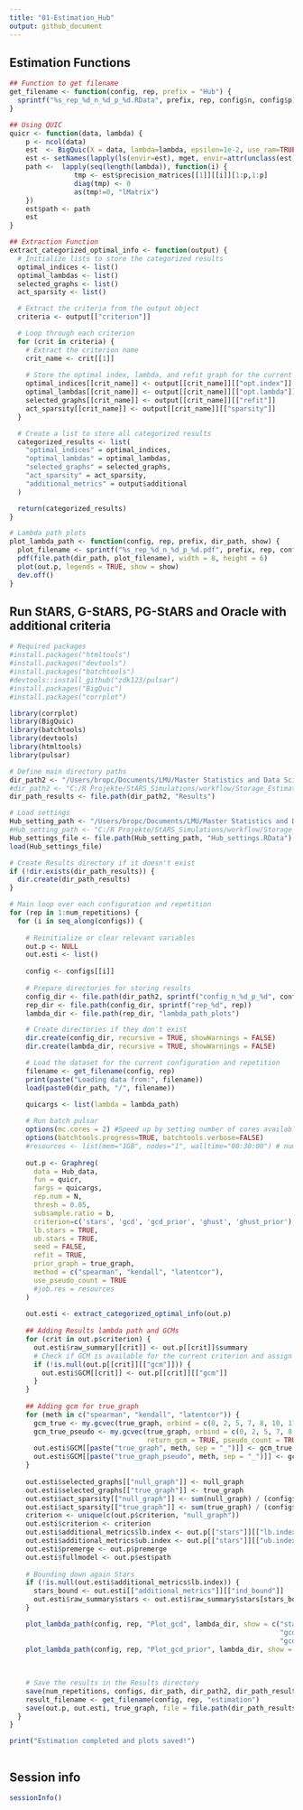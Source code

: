 ```yaml
---
title: "01-Estimation_Hub"
output: github_document
---
```


## Estimation Functions
```r

## Function to get filename
get_filename <- function(config, rep, prefix = "Hub") {
  sprintf("%s_rep_%d_n_%d_p_%d.RData", prefix, rep, config$n, config$p)
}

## Using QUIC
quicr <- function(data, lambda) {
    p <- ncol(data)
    est  <- BigQuic(X = data, lambda=lambda, epsilon=1e-2, use_ram=TRUE, seed = NULL)
    est <- setNames(lapply(ls(envir=est), mget, envir=attr(unclass(est), '.xData')), ls(envir=est))
    path <-  lapply(seq(length(lambda)), function(i) {
                tmp <- est$precision_matrices[[1]][[i]][1:p,1:p]
                diag(tmp) <- 0
                as(tmp!=0, "lMatrix")
    })
    est$path <- path
    est
}

## Extraction Function
extract_categorized_optimal_info <- function(output) {
  # Initialize lists to store the categorized results
  optimal_indices <- list()
  optimal_lambdas <- list()
  selected_graphs <- list()
  act_sparsity <- list()

  # Extract the criteria from the output object
  criteria <- output[["criterion"]]

  # Loop through each criterion
  for (crit in criteria) {
    # Extract the criterion name
    crit_name <- crit[[1]]
  
    # Store the optimal index, lambda, and refit graph for the current criterion
    optimal_indices[[crit_name]] <- output[[crit_name]][["opt.index"]]
    optimal_lambdas[[crit_name]] <- output[[crit_name]][["opt.lambda"]]
    selected_graphs[[crit_name]] <- output[[crit_name]][["refit"]]
    act_sparsity[[crit_name]] <- output[[crit_name]][["sparsity"]]
  }

  # Create a list to store all categorized results
  categorized_results <- list(
    "optimal_indices" = optimal_indices,
    "optimal_lambdas" = optimal_lambdas,
    "selected_graphs" = selected_graphs,
    "act_sparsity" = act_sparsity,
    "additional_metrics" = output$additional
  )

  return(categorized_results)
}

# Lambda path plots
plot_lambda_path <- function(config, rep, prefix, dir_path, show) {
  plot_filename <- sprintf("%s_rep_%d_n_%d_p_%d.pdf", prefix, rep, config$n, config$p)
  pdf(file.path(dir_path, plot_filename), width = 8, height = 6)
  plot(out.p, legends = TRUE, show = show)
  dev.off()
}

```


## Run StARS, G-StARS, PG-StARS and Oracle with additional criteria
```r
# Required packages
#install.packages("htmltools")
#install.packages("devtools")
#install.packages("batchtools")
#devtools::install_github("zdk123/pulsar")
#install.packages("BigQuic")
#install.packages("corrplot")

library(corrplot)
library(BigQuic)
library(batchtools)
library(devtools)
library(htmltools)
library(pulsar)

# Define main directory paths
dir_path2 <- "/Users/bropc/Documents/LMU/Master Statistics and Data Science/Masterarbeit/R Master/StARS_Simulations/workflow/Storage_Estimation_Hub/"
#dir_path2 <- "C:/R Projekte/StARS_Simulations/workflow/Storage_Estimation_Hub"
dir_path_results <- file.path(dir_path2, "Results")

# Load settings
Hub_setting_path <- "/Users/bropc/Documents/LMU/Master Statistics and Data Science/Masterarbeit/R Master/StARS_Simulations/workflow/Storage_Settings/"
#Hub_setting_path <- "C:/R Projekte/StARS_Simulations/workflow/Storage_Settings/" 
Hub_settings_file <- file.path(Hub_setting_path, "Hub_settings.RData")
load(Hub_settings_file)

# Create Results directory if it doesn't exist
if (!dir.exists(dir_path_results)) {
  dir.create(dir_path_results)
}

# Main loop over each configuration and repetition
for (rep in 1:num_repetitions) {
  for (i in seq_along(configs)) {
    
    # Reinitialize or clear relevant variables
    out.p <- NULL
    out.esti <- list()
    
    config <- configs[[i]]
    
    # Prepare directories for storing results
    config_dir <- file.path(dir_path2, sprintf("config_n_%d_p_%d", config$n, config$p))
    rep_dir <- file.path(config_dir, sprintf("rep_%d", rep))
    lambda_dir <- file.path(rep_dir, "lambda_path_plots")

    # Create directories if they don't exist
    dir.create(config_dir, recursive = TRUE, showWarnings = FALSE)
    dir.create(lambda_dir, recursive = TRUE, showWarnings = FALSE)

    # Load the dataset for the current configuration and repetition
    filename <- get_filename(config, rep)
    print(paste("Loading data from:", filename))
    load(paste0(dir_path, "/", filename))
    
    quicargs <- list(lambda = lambda_path)  

    # Run batch pulsar
    options(mc.cores = 2) #Speed up by setting number of cores available
    options(batchtools.progress=TRUE, batchtools.verbose=FALSE)
    #resources <- list(mem="1GB", nodes="1", walltime="00:30:00") # number of computers or servers you are requesting for your job
    
    out.p <- Graphreg(
      data = Hub_data, 
      fun = quicr, 
      fargs = quicargs, 
      rep.num = N,
      thresh = 0.05,
      subsample.ratio = b,
      criterion=c('stars', 'gcd', 'gcd_prior', 'ghust', 'ghust_prior'), 
      lb.stars = TRUE, 
      ub.stars = TRUE, 
      seed = FALSE,
      refit = TRUE,
      prior_graph = true_graph,
      method = c("spearman", "kendall", "latentcor"),
      use_pseudo_count = TRUE
      #job.res = resources
    )
  
    out.esti <- extract_categorized_optimal_info(out.p)
    
    ## Adding Results lambda path and GCMs
    for (crit in out.p$criterion) {
      out.esti$raw_summary[[crit]] <- out.p[[crit]]$summary
      # Check if GCM is available for the current criterion and assign it if available
      if (!is.null(out.p[[crit]][["gcm"]])) {
        out.esti$GCM[[crit]] <- out.p[[crit]][["gcm"]]
      }
    }
    
    ## Adding gcm for true_graph 
    for (meth in c("spearman", "kendall", "latentcor")) {
      gcm_true <- my.gcvec(true_graph, orbind = c(0, 2, 5, 7, 8, 10, 11, 6, 9, 4, 1), method = meth, return_gcm = TRUE)
      gcm_true_pseudo <- my.gcvec(true_graph, orbind = c(0, 2, 5, 7, 8, 10, 11, 6, 9, 4, 1), method = meth,
                                  return_gcm = TRUE, pseudo_count = TRUE)
      out.esti$GCM[[paste("true_graph", meth, sep = "_")]] <- gcm_true
      out.esti$GCM[[paste("true_graph_pseudo", meth, sep = "_")]] <- gcm_true_pseudo
    }
    
    out.esti$selected_graphs[["null_graph"]] <- null_graph
    out.esti$selected_graphs[["true_graph"]] <- true_graph
    out.esti$act_sparsity[["null_graph"]] <- sum(null_graph) / (config$p * (config$p - 1))
    out.esti$act_sparsity[["true_graph"]] <- sum(true_graph) / (config$p * (config$p - 1))
    criterion <- unique(c(out.p$criterion, "null_graph"))
    out.esti$criterion <- criterion
    out.esti$additional_metrics$lb.index <- out.p[["stars"]][["lb.index"]]
    out.esti$additional_metrics$ub.index <- out.p[["stars"]][["ub.index"]]
    out.esti$premerge <- out.p$premerge
    out.esti$fullmodel <- out.p$est$path
    
    # Bounding down again Stars
    if (!is.null(out.esti$additional_metrics$lb.index)) {
      stars_bound <- out.esti[["additional_metrics"]][["ind_bound"]]
      out.esti$raw_summary$stars <- out.esti$raw_summary$stars[stars_bound]
    }

    plot_lambda_path(config, rep, "Plot_gcd", lambda_dir, show = c("stars", "gcd_spearman", "gcd_kendall", "gcd_latentcor",
                                                                   "gcd_pseudo_spearman", "gcd_pseudo_kendall",
                                                                   "gcd_pseudo_latentcor"))
    plot_lambda_path(config, rep, "Plot_gcd_prior", lambda_dir, show = c("stars", "gcd_prior_spearman", "gcd_prior_kendall", 
                                                                         "gcd_prior_latentcor", "gcd_prior_pseudo_spearman",
                                                                         "gcd_prior_pseudo_kendall", "gcd_prior_pseudo_latentcor"))
    
    # Save the results in the Results directory
    save(num_repetitions, configs, dir_path, dir_path2, dir_path_results, file = Hub_settings_file)
    result_filename <- get_filename(config, rep, "estimation")
    save(out.p, out.esti, true_graph, file = file.path(dir_path_results, result_filename))
  }
}

print("Estimation completed and plots saved!")



```




## Session info
```r
sessionInfo()
```





